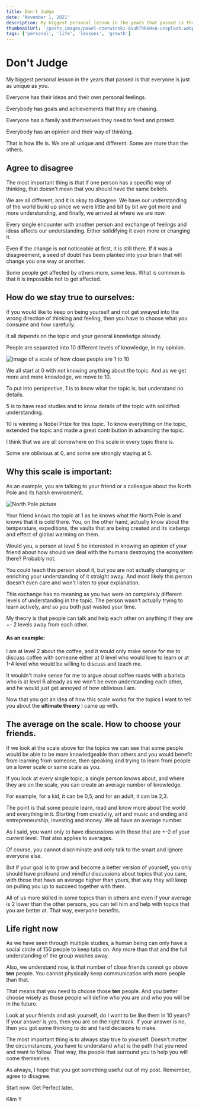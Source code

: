 ```yaml
---
title: Don't Judge
date: 'November 1, 2021'
description: My biggest personal lesson in the years that passed is that everyone is just as unique as you.
thumbnailUrl: '/posts_images/pawel-czerwinski-8vuhThRVHsA-unsplash.webp'
tags: ['personal', 'life', 'lessons', 'growth']
---
```


# Don't Judge

My biggest personal lesson in the years that passed is that everyone is just as unique as you.

Everyone has their ideas and their own personal feelings.

Everybody has goals and achievements that they are chasing.

Everyone has a family and themselves they need to feed and protect.

Everybody has an opinion and their way of thinking.

That is how life is. We are all unique and different. Some are more than the others.

## Agree to disagree

The most important thing is that if one person has a specific way of thinking, that doesn't mean that you should have the same beliefs.

We are all different, and it is okay to disagree. We have our understanding of the world build up since we were little and bit by bit we got more and more understanding, and finally, we arrived at where we are now.

Every single encounter with another person and exchange of feelings and ideas affects our understanding. Either solidifying it even more or changing it.

Even if the change is not noticeable at first, it is still there. If it was a disagreement, a seed of doubt has been planted into your brain that will change you one way or another.

Some people get affected by others more, some less. What is common is that it is impossible not to get affected.

## How do we stay true to ourselves:

If you would like to keep on being yourself and not get swayed into the wrong direction of thinking and feeling, then you have to choose what you consume and how carefully.

It all depends on the topic and your general knowledge already.

People are separated into 10 different levels of knowledge, in my opinion.

![image of a scale of how close people are 1 to 10](https://i.gyazo.com/d49cc6016532cf805c50b71059b3a762.png)

We all start at 0 with not knowing anything about the topic. And as we get more and more knowledge, we move to 10.

To put into perspective, 1 is to know what the topic is, but understand no details.

5 is to have read studies and to know details of the topic with solidified understanding.

10 is winning a Nobel Prize for this topic. To know everything on the topic, extended the topic and made a great contribution in advancing the topic.

I think that we are all somewhere on this scale in every topic there is.

Some are oblivious at 0, and some are strongly staying at 5.

## Why this scale is important:

As an example, you are talking to your friend or a colleague about the North Pole and its harsh environment.

![North Pole picture](https://i.gyazo.com/51e120794f8e6e1a11dfe5a2382e9886.jpg)

Your friend knows the topic at 1 as he knows what the North Pole is and knows that it is cold there. You, on the other hand, actually know about the temperature, expeditions, the vaults that are being created and its icebergs and effect of global warming on them.

Would you, a person at level 5 be interested in knowing an opinion of your friend about how should we deal with the humans destroying the ecosystem there? Probably not. 

You could teach this person about it, but you are not actually changing or enriching your understanding of it straight away. And most likely this person doesn't even care and won't listen to your explanation.

This exchange has no meaning as you two were on completely different levels of understanding in the topic. The person wasn't actually trying to learn actively, and so you both just wasted your time.

My theory is that people can talk and help each other on anything if they are +- 2 levels away from each other.

#### As an example:

I am at level 2 about the coffee, and it would only make sense for me to discuss coffee with someone either at 0 level who would love to learn or at 1-4 level who would be willing to discuss and teach me.

It wouldn't make sense for me to argue about coffee roasts with a barista who is at level 6 already as we won't be even understanding each other, and he would just get annoyed of how oblivious I am.

Now that you got an idea of how this scale works for the topics I want to tell you about the **ultimate theory** I came up with.

## The average on the scale. How to choose your friends.

If we look at the scale above for the topics we can see that some people would be able to be more knowledgeable than others and you would benefit from learning from someone, then speaking and trying to learn from people on a lower scale or same scale as you.

If you look at every single topic, a single person knows about, and where they are on the scale, you can create an average number of knowledge.

For example, for a kid, it can be 0,5, and for an adult, it can be 2,3.

The point is that some people learn, read and know more about the world and everything in it. Starting from creativity, art and music and ending and entrepreneurship, investing and money. We all have an average number.

As I said, you want only to have discussions with those that are +-2 of your current level. That also applies to averages.

Of course, you cannot discriminate and only talk to the smart and ignore everyone else.

But if your goal is to grow and become a better version of yourself, you only should have profound and mindful discussions about topics that you care, with those that have an average higher than yours, that way they will keep on pulling you up to succeed together with them.

All of us more skilled in some topics than in others and even if your average is 2 lower than the other persons, you can tell him and help with topics that you are better at. That way, everyone benefits.

## Life right now

As we have seen through multiple studies, a human being can only have a social circle of 150 people to keep tabs on. Any more than that and the full understanding of the group washes away.

Also, we understand now, is that number of close friends cannot go above **ten** people. You cannot physically keep communication with more people than that.

That means that you need to choose those **ten** people. And you better choose wisely as those people will define who you are and who you will be in the future.

Look at your friends and ask yourself, do I want to be like them in 10 years? If your answer is yes, then you are on the right track. If your answer is no, then you got some thinking to do and hard decisions to make.

The most important thing is to always stay true to yourself. Doesn't matter the circumstances, you have to understand what is the path that you need and want to follow. That way, the people that surround you to help you will come themselves.

As always, I hope that you got something useful out of my post. Remember, agree to disagree.

Start now. Get Perfect later.

Klim Y